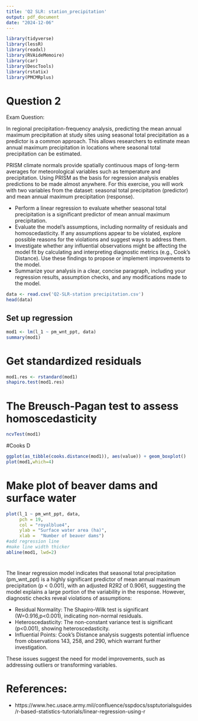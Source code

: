 ```yaml
---
title: 'Q2 SLR: station_precipitation'
output: pdf_document
date: "2024-12-06"
---
```


```r
library(tidyverse)
library(lessR)
library(readxl)
library(RVAideMemoire)
library(car)
library(DescTools)
library(rstatix)
library(PMCMRplus)
```

# Question 2

Exam Question:

In regional precipitation-frequency analysis, predicting the mean annual maximum precipitation at study sites using seasonal total precipitation as a predictor is a common approach. This allows researchers to estimate mean annual maximum precipitation in locations where seasonal total precipitation can be estimated.

PRISM climate normals provide spatially continuous maps of long-term averages for meteorological variables such as temperature and precipitation. Using PRISM as the basis for regression analysis enables predictions to be made almost anywhere. For this exercise, you will work with two variables from the dataset: seasonal total precipitation (predictor) and mean annual maximum precipitation (response).

- Perform a linear regression to evaluate whether seasonal total precipitation is a significant predictor of mean annual maximum precipitation.
- Evaluate the model's assumptions, including normality of residuals and homoscedasticity. If any assumptions appear to be violated, explore possible reasons for the violations and suggest ways to address them.
- Investigate whether any influential observations might be affecting the model fit by calculating and interpreting diagnostic metrics (e.g., Cook's Distance). Use these findings to propose or implement improvements to the model.
- Summarize your analysis in a clear, concise paragraph, including your regression results, assumption checks, and any modifications made to the model.
    
```r
data <- read.csv('Q2-SLR-station precipitation.csv')
head(data)
```

## Set up regression
```r
mod1 <- lm(l_1 ~ pm_wnt_ppt, data)
summary(mod1)
```


# Get standardized residuals
```r
mod1.res <- rstandard(mod1)
shapiro.test(mod1.res)
```

# The Breusch-Pagan test to assess homoscedasticity
```r
ncvTest(mod1)
```

#Cooks D
```r
ggplot(as_tibble(cooks.distance(mod1)), aes(value)) + geom_boxplot()
plot(mod1,which=4)
```

# Make plot of beaver dams and surface water
```r
plot(l_1 ~ pm_wnt_ppt, data, 
     pch = 19, 
     col = "royalblue4",
     ylab = "Surface water area (ha)",
     xlab =  "Number of beaver dams")
#add regression line
#make line width thicker
abline(mod1, lwd=2)
```

# 
The linear regression model indicates that seasonal total precipitation (pm_wnt_ppt) is a highly significant predictor of mean annual maximum precipitation (p < 0.001), with an adjusted R2R2 of 0.9061, suggesting the model explains a large portion of the variability in the response. However, diagnostic checks reveal violations of assumptions:

- Residual Normality: The Shapiro-Wilk test is significant (W=0.916,p<0.001), indicating non-normal residuals.
- Heteroscedasticity: The non-constant variance test is significant (p<0.001), showing heteroscedasticity.
- Influential Points: Cook's Distance analysis suggests potential influence from observations 143, 258, and 290, which warrant further investigation.

These issues suggest the need for model improvements, such as addressing outliers or transforming variables.

# References:
- https://www.hec.usace.army.mil/confluence/sspdocs/ssptutorialsguides/r-based-statistics-tutorials/linear-regression-using-r

